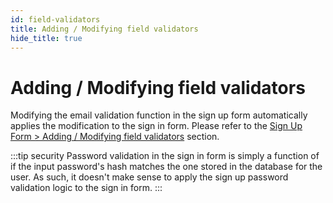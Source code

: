 ```yaml
---
id: field-validators
title: Adding / Modifying field validators
hide_title: true
---
```


# Adding / Modifying field validators

Modifying the email validation function in the sign up form automatically applies the modification to the sign in form. Please refer to the [Sign Up Form > Adding / Modifying field validators](../signup-form/field-validators#changing-the-email-and-password-validators) section.

:::tip security
Password validation in the sign in form is simply a function of if the input password's hash matches the one stored in the database for the user. As such, it doesn't make sense to apply the sign up password validation logic to the sign in form.
:::